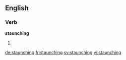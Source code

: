 ==English==

===Verb===
'''staunching'''

# {{present participle of|staunch}}

[[de:staunching]]
[[fr:staunching]]
[[sv:staunching]]
[[vi:staunching]]